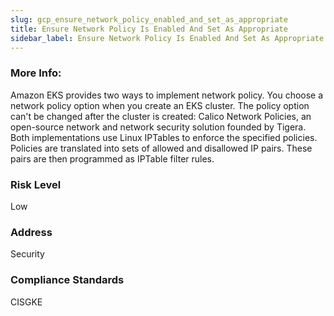 ```yaml
---
slug: gcp_ensure_network_policy_enabled_and_set_as_appropriate
title: Ensure Network Policy Is Enabled And Set As Appropriate
sidebar_label: Ensure Network Policy Is Enabled And Set As Appropriate
---
```


### More Info:

Amazon EKS provides two ways to implement network policy. You choose a network policy option when you create an EKS cluster. The policy option can't be changed after the cluster is created: Calico Network Policies, an open-source network and network security solution founded by Tigera. Both implementations use Linux IPTables to enforce the specified policies. Policies are translated into sets of allowed and disallowed IP pairs. These pairs are then programmed as IPTable filter rules.

### Risk Level

Low

### Address

Security

### Compliance Standards

CISGKE

